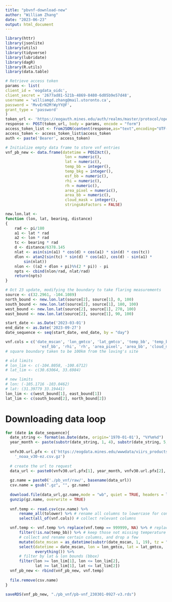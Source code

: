 ```yaml
---
title: "pbvnf-download-new"
author: "William Zhang"
date: "2023-06-23"
output: html_document
---
```

```r
library(httr)
library(jsonlite)
library(utils)
library(tidyverse)
library(lubridate)
library(dagR)
library(R.utils)
library(data.table)

# Retrieve access token
params <- list(
client_id = 'eogdata_oidc',
client_secret = '2677ad81-521b-4869-8480-6d05b9e57d48',
username = 'williamqd.zhang@mail.utoronto.ca',
password = 'MvvErN2M!WyYY@F',
grant_type = 'password'
)
token_url <- 'https://eogauth.mines.edu/auth/realms/master/protocol/openid-connect/token'
response <- POST(token_url, body = params, encode = "form")
access_token_list <- fromJSON(content(response,as="text",encoding="UTF-8"))
access_token <- access_token_list$access_token
auth <- paste('Bearer', access_token)
```


```r
# Initialize empty data frame to store vnf entries
vnf_pb_new <- data.frame(datetime = POSIXct(),
                          lon = numeric(),
                          lat = numeric(),
                          temp_bb = integer(),
                          temp_bkg = integer(),
                          esf_bb = numeric(),
                          rhi = numeric(),
                          rh = numeric(),
                          area_pixel = numeric(),
                          area_bb = numeric(),
                          cloud_mask = integer(),
                          stringsAsFactors = FALSE)
```
```r
new.lon.lat <-
function (lon, lat, bearing, distance) 
{
    rad <- pi/180
    a1 <- lat * rad
    a2 <- lon * rad
    tc <- bearing * rad
    d <- distance/6378.145
    nlat <- asin(sin(a1) * cos(d) + cos(a1) * sin(d) * cos(tc))
    dlon <- atan2(sin(tc) * sin(d) * cos(a1), cos(d) - sin(a1) * 
        sin(nlat))
    nlon <- ((a2 + dlon + pi)%%(2 * pi)) - pi
    npts <- cbind(nlon/rad, nlat/rad)
    return(npts)
}
```

```r
# Oct 23 update, modifying the boundary to take flaring measurements
source <- c(32.2961, -104.1089)
north_bound <- new.lon.lat(source[2], source[1], 0, 100)
south_bound <- new.lon.lat(source[2], source[1], 180, 100)
west_bound <- new.lon.lat(source[2], source[1], 270, 100)
east_bound <- new.lon.lat(source[2], source[1], 90, 100)
```

```r
start_date <- as.Date('2023-03-01')
end_date <- as.Date('2023-09-27')
date_sequence <- seq(start_date, end_date, by = "day")

vnf.cols = c('date_mscan', 'lon_gmtco', 'lat_gmtco', 'temp_bb', 'temp_bkg',
               'esf_bb', 'rhi', 'rh', 'area_pixel', 'area_bb', 'cloud_mask')
# square boundary taken to be 100km from the loving's site

# old limits
# lon_lim <- c(-104.8058, -100.6712)
# lat_lim <- c(30.63064, 33.6984)

# new limits
# lon: (-105.1716 -103.0462)
# lat: (31.39779 33.19441)
lon_lim <- c(west_bound[1], east_bound[1])
lat_lim <- c(south_bound[2], north_bound[2])

```

# Downloading data loop
```r
for (date in date_sequence){
  date_string <- format(as.Date(date, origin='1970-01-01'), "%Y%m%d")
  year_month <- paste(substr(date_string, 1, 4), substr(date_string, 5, 6), sep="/")
 
  vnfv30.url.pfx <- c('https://eogdata.mines.edu/wwwdata/viirs_products/vnf/v30/rearrange/','/npp/VNF_npp_d',
    '_noaa_v30-ez.csv.gz')
  
  # create the url to request
  data_url <- paste0(vnfv30.url.pfx[1], year_month, vnfv30.url.pfx[2], date_string, vnfv30.url.pfx[3], sep = "")
  
  gz.name = paste0('./pb_vnf/raw/', basename(data_url))
  csv.name = gsub(".gz", "", gz.name)
  
  download.file(data_url,gz.name,mode = "wb", quiet = TRUE, headers = list(Authorization = auth))
  gunzip(gz.name, overwrite = TRUE)
  
  vnf.temp <- read.csv(csv.name) %>% 
      rename_all(tolower) %>% # rename all columns to lowercase for convenience
      select(all_of(vnf.cols)) # collect relevant columns

  vnf.temp <- vnf.temp %>% replace(vnf.temp == 999999, NA) %>% # replace 999999 as missing
      filter(!is.na(temp_bb)) %>% # keep those not missing temperature
      # collect and rename certain columns, and drop a few
      mutate(date_mscan = as_datetime(substr(date_mscan, 1, 19), tz = "MST")) %>% 
      select(datetime = date_mscan, lon = lon_gmtco, lat = lat_gmtco,
             everything()) %>% 
      # filter by lat & lon bounds (bbox)
      filter(lon >= lon_lim[1], lon <= lon_lim[2],
             lat >= lat_lim[1], lat <= lat_lim[2])
  vnf_pb_new <- rbind(vnf_pb_new, vnf.temp)
  
  file.remove(csv.name)
}
```

```r
saveRDS(vnf_pb_new, "./pb_vnf/pb-vnf_230301-0927-v3.rds")
```
